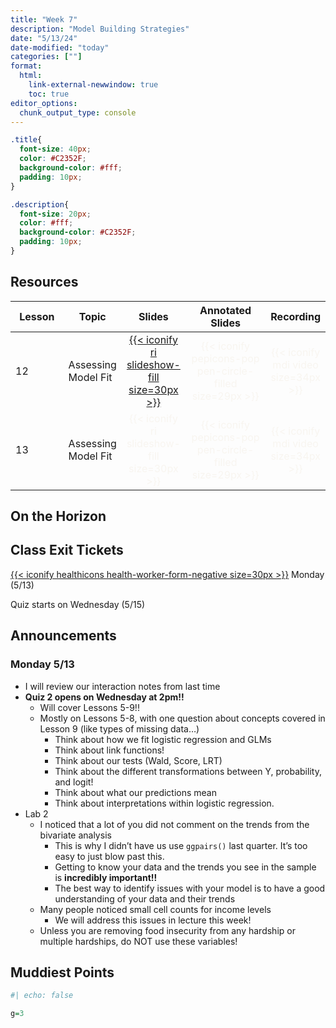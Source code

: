 ```yaml
---
title: "Week 7"
description: "Model Building Strategies"
date: "5/13/24"
date-modified: "today"
categories: [""]
format: 
  html:
    link-external-newwindow: true
    toc: true
editor_options: 
  chunk_output_type: console
---
```


```css
.title{
  font-size: 40px;
  color: #C2352F;
  background-color: #fff;
  padding: 10px;
}

.description{
  font-size: 20px;
  color: #fff;
  background-color: #C2352F;
  padding: 10px;
}
```

## Resources

| Lesson | Topic               |                                                          Slides                                                          |                                  Annotated Slides                                  |                           Recording                           |
|-------------|-------------|:-------------:|:-----------------:|:-----------:|
| 12     | Assessing Model Fit | [[{{< iconify ri slideshow-fill size=30px >}}](/lectures/12_Assessing_fit/12_Assessing_fit.qmd)]{style="color:#f8f5f0;"} | [{{< iconify pepicons-pop pen-circle-filled size=29px >}}]{style="color:#f8f5f0;"} | [{{< iconify mdi video size=34px >}}]{style="color:#f8f5f0;"} |
| 13     | Assessing Model Fit |                          [{{< iconify ri slideshow-fill size=30px >}}]{style="color:#f8f5f0;"}                           | [{{< iconify pepicons-pop pen-circle-filled size=29px >}}]{style="color:#f8f5f0;"} | [{{< iconify mdi video size=34px >}}]{style="color:#f8f5f0;"} |

## On the Horizon

## Class Exit Tickets

[[{{< iconify healthicons health-worker-form-negative size=30px >}}](https://forms.office.com/Pages/ResponsePage.aspx?id=V3lz4rj6fk2U9pvWr59xWFMopmPUjRtDiHLswhgacNhURUVVUEVGR1lSUVVYVUpTRlExS1I1UllGMy4u)]{style="color:#f8f5f0;"} Monday (5/13)

Quiz starts on Wednesday (5/15)

## Announcements

### Monday 5/13

-   I will review our interaction notes from last time
-   **Quiz 2 opens on Wednesday at 2pm!!**
    -   Will cover Lessons 5-9!!
    -   Mostly on Lessons 5-8, with one question about concepts covered in Lesson 9 (like types of missing data...)
        -   Think about how we fit logistic regression and GLMs
        -   Think about link functions!
        -   Think about our tests (Wald, Score, LRT)
        -   Think about the different transformations between Y, probability, and logit!
        -   Think about what our predictions mean
        -   Think about interpretations within logistic regression.
-   Lab 2
    -   I noticed that a lot of you did not comment on the trends from the bivariate analysis
        -   This is why I didn't have us use `ggpairs()` last quarter. It's too easy to just blow past this.
        -   Getting to know your data and the trends you see in the sample is **incredibly important!!**
        -   The best way to identify issues with your model is to have a good understanding of your data and their trends
    -   Many people noticed small cell counts for income levels
        -   We will address this issues in lecture this week!
    -   Unless you are removing food insecurity from any hardship or multiple hardships, do NOT use these variables!

## Muddiest Points

```r
#| echo: false

g=3
```
